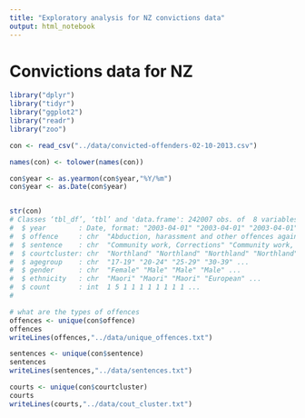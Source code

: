 ```yaml
---
title: "Exploratory analysis for NZ convictions data"
output: html_notebook
---
```


# Convictions data for NZ


```r
library("dplyr")
library("tidyr")
library("ggplot2")
library("readr")
library("zoo")
```


```r
con <- read_csv("../data/convicted-offenders-02-10-2013.csv")

names(con) <- tolower(names(con))

con$year <- as.yearmon(con$year,"%Y/%m")
con$year <- as.Date(con$year)



```
```r


str(con)
# Classes ‘tbl_df’, ‘tbl’ and 'data.frame':	242007 obs. of  8 variables:
#  $ year        : Date, format: "2003-04-01" "2003-04-01" "2003-04-01" "2003-04-01" ...
#  $ offence     : chr  "Abduction, harassment and other offences against the person" "Abduction, harassment and other offences against the person" "Abduction, harassment and other offences against the person" "Abduction, harassment and other offences against the person" ...
#  $ sentence    : chr  "Community work, Corrections" "Community work, Corrections" "Community work, Corrections" "Community work, Corrections" ...
#  $ courtcluster: chr  "Northland" "Northland" "Northland" "Northland" ...
#  $ agegroup    : chr  "17-19" "20-24" "25-29" "30-39" ...
#  $ gender      : chr  "Female" "Male" "Male" "Male" ...
#  $ ethnicity   : chr  "Maori" "Maori" "Maori" "European" ...
#  $ count       : int  1 5 1 1 1 1 1 1 1 1 ...
#  

# what are the types of offences
offences <- unique(con$offence)
offences
writeLines(offences,"../data/unique_offences.txt")

sentences <- unique(con$sentence)
sentences
writeLines(sentences,"../data/sentences.txt")

courts <- unique(con$courtcluster)
courts
writeLines(courts,"../data/cout_cluster.txt")

```

